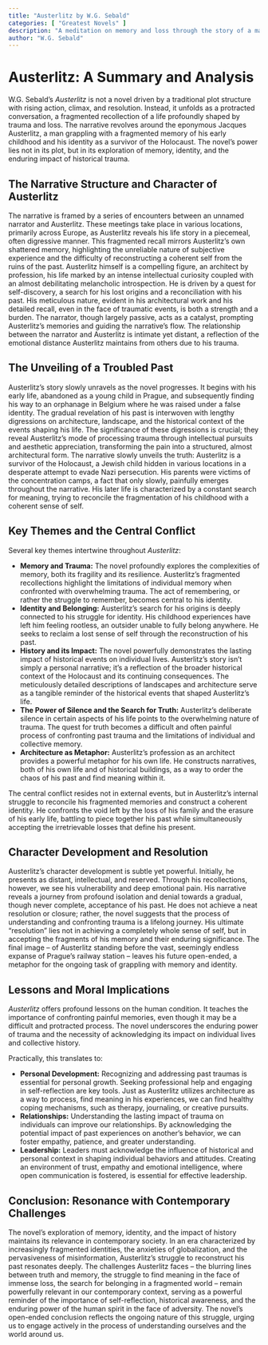 ```yaml
---
title: "Austerlitz by W.G. Sebald"
categories: [ "Greatest Novels" ]
description: "A meditation on memory and loss through the story of a man discovering his Jewish heritage."
author: "W.G. Sebald"
---
```

# Austerlitz: A Summary and Analysis

W.G. Sebald's *Austerlitz* is not a novel driven by a traditional plot structure with rising action, climax, and resolution. Instead, it unfolds as a protracted conversation, a fragmented recollection of a life profoundly shaped by trauma and loss.  The narrative revolves around the eponymous Jacques Austerlitz, a man grappling with a fragmented memory of his early childhood and his identity as a survivor of the Holocaust.  The novel's power lies not in its plot, but in its exploration of memory, identity, and the enduring impact of historical trauma.

## The Narrative Structure and Character of Austerlitz

The narrative is framed by a series of encounters between an unnamed narrator and Austerlitz.  These meetings take place in various locations, primarily across Europe, as Austerlitz reveals his life story in a piecemeal, often digressive manner. This fragmented recall mirrors Austerlitz's own shattered memory, highlighting the unreliable nature of subjective experience and the difficulty of reconstructing a coherent self from the ruins of the past.  Austerlitz himself is a compelling figure, an architect by profession, his life marked by an intense intellectual curiosity coupled with an almost debilitating melancholic introspection. He is driven by a quest for self-discovery, a search for his lost origins and a reconciliation with his past.  His meticulous nature, evident in his architectural work and his detailed recall, even in the face of traumatic events, is both a strength and a burden.  The narrator, though largely passive, acts as a catalyst, prompting Austerlitz's memories and guiding the narrative's flow. The relationship between the narrator and Austerlitz is intimate yet distant, a reflection of the emotional distance Austerlitz maintains from others due to his trauma.

## The Unveiling of a Troubled Past

Austerlitz's story slowly unravels as the novel progresses. It begins with his early life, abandoned as a young child in Prague, and subsequently finding his way to an orphanage in Belgium where he was raised under a false identity.  The gradual revelation of his past is interwoven with lengthy digressions on architecture, landscape, and the historical context of the events shaping his life. The significance of these digressions is crucial; they reveal Austerlitz's mode of processing trauma through intellectual pursuits and aesthetic appreciation, transforming the pain into a structured, almost architectural form. The narrative slowly unveils the truth: Austerlitz is a survivor of the Holocaust, a Jewish child hidden in various locations in a desperate attempt to evade Nazi persecution. His parents were victims of the concentration camps, a fact that only slowly, painfully emerges throughout the narrative.  His later life is characterized by a constant search for meaning, trying to reconcile the fragmentation of his childhood with a coherent sense of self.


## Key Themes and the Central Conflict

Several key themes intertwine throughout *Austerlitz*:

* **Memory and Trauma:**  The novel profoundly explores the complexities of memory, both its fragility and its resilience. Austerlitz's fragmented recollections highlight the limitations of individual memory when confronted with overwhelming trauma. The act of remembering, or rather the struggle to remember, becomes central to his identity.
* **Identity and Belonging:** Austerlitz's search for his origins is deeply connected to his struggle for identity.  His childhood experiences have left him feeling rootless, an outsider unable to fully belong anywhere.  He seeks to reclaim a lost sense of self through the reconstruction of his past.
* **History and its Impact:** The novel powerfully demonstrates the lasting impact of historical events on individual lives. Austerlitz's story isn't simply a personal narrative; it's a reflection of the broader historical context of the Holocaust and its continuing consequences. The meticulously detailed descriptions of landscapes and architecture serve as a tangible reminder of the historical events that shaped Austerlitz's life.
* **The Power of Silence and the Search for Truth:** Austerlitz's deliberate silence in certain aspects of his life points to the overwhelming nature of trauma. The quest for truth becomes a difficult and often painful process of confronting past trauma and the limitations of individual and collective memory.  
* **Architecture as Metaphor:** Austerlitz's profession as an architect provides a powerful metaphor for his own life. He constructs narratives, both of his own life and of historical buildings, as a way to order the chaos of his past and find meaning within it.


The central conflict resides not in external events, but in Austerlitz's internal struggle to reconcile his fragmented memories and construct a coherent identity. He confronts the void left by the loss of his family and the erasure of his early life, battling to piece together his past while simultaneously accepting the irretrievable losses that define his present.


## Character Development and Resolution

Austerlitz's character development is subtle yet powerful. Initially, he presents as distant, intellectual, and reserved.  Through his recollections, however, we see his vulnerability and deep emotional pain.  His narrative reveals a journey from profound isolation and denial towards a gradual, though never complete, acceptance of his past.  He does not achieve a neat resolution or closure; rather, the novel suggests that the process of understanding and confronting trauma is a lifelong journey.  His ultimate "resolution" lies not in achieving a completely whole sense of self, but in accepting the fragments of his memory and their enduring significance.  The final image – of Austerlitz standing before the vast, seemingly endless expanse of Prague's railway station – leaves his future open-ended, a metaphor for the ongoing task of grappling with memory and identity.


## Lessons and Moral Implications

*Austerlitz* offers profound lessons on the human condition.  It teaches the importance of confronting painful memories, even though it may be a difficult and protracted process.  The novel underscores the enduring power of trauma and the necessity of acknowledging its impact on individual lives and collective history.  


Practically, this translates to:

* **Personal Development:** Recognizing and addressing past traumas is essential for personal growth. Seeking professional help and engaging in self-reflection are key tools.  Just as Austerlitz utilizes architecture as a way to process, find meaning in his experiences, we can find healthy coping mechanisms, such as therapy, journaling, or creative pursuits.
* **Relationships:** Understanding the lasting impact of trauma on individuals can improve our relationships. By acknowledging the potential impact of past experiences on another's behavior, we can foster empathy, patience, and greater understanding.
* **Leadership:** Leaders must acknowledge the influence of historical and personal context in shaping individual behaviors and attitudes.  Creating an environment of trust, empathy and emotional intelligence, where open communication is fostered, is essential for effective leadership.

## Conclusion: Resonance with Contemporary Challenges

The novel's exploration of memory, identity, and the impact of history maintains its relevance in contemporary society. In an era characterized by increasingly fragmented identities, the anxieties of globalization, and the pervasiveness of misinformation, Austerlitz's struggle to reconstruct his past resonates deeply.  The challenges Austerlitz faces – the blurring lines between truth and memory, the struggle to find meaning in the face of immense loss, the search for belonging in a fragmented world –  remain powerfully relevant in our contemporary context, serving as a powerful reminder of the importance of self-reflection, historical awareness, and the enduring power of the human spirit in the face of adversity.  The novel’s open-ended conclusion reflects the ongoing nature of this struggle, urging us to engage actively in the process of understanding ourselves and the world around us.


